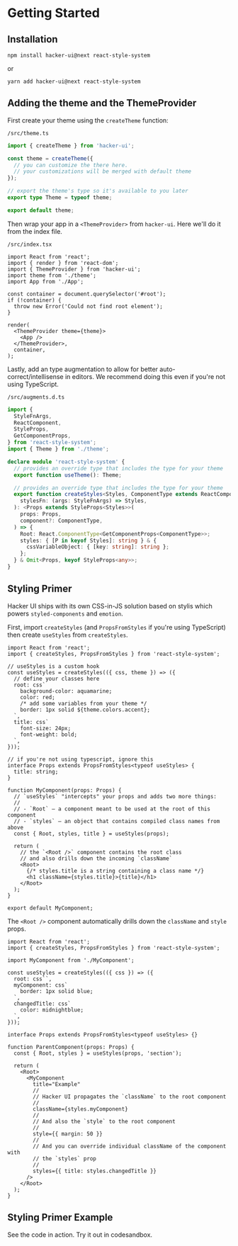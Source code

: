 
# Getting Started

## Installation

```
npm install hacker-ui@next react-style-system
```

or

```
yarn add hacker-ui@next react-style-system
```

## Adding the theme and the ThemeProvider

First create your theme using the `createTheme` function:

`/src/theme.ts`

```ts
import { createTheme } from 'hacker-ui';

const theme = createTheme({
  // you can customize the there here.
  // your customizations will be merged with default theme
});

// export the theme's type so it's available to you later
export type Theme = typeof theme;

export default theme;
```

Then wrap your app in a `<ThemeProvider>` from `hacker-ui`. Here we'll do it from the index file.

`/src/index.tsx`

```tsx
import React from 'react';
import { render } from 'react-dom';
import { ThemeProvider } from 'hacker-ui';
import theme from './theme';
import App from './App';

const container = document.querySelector('#root');
if (!container) {
  throw new Error('Could not find root element');
}

render(
  <ThemeProvider theme={theme}>
    <App />
  </ThemeProvider>,
  container,
);
```

Lastly, add an type augmentation to allow for better auto-correct/intellisense in editors. We recommend doing this even if you're not using TypeScript.

`/src/augments.d.ts`

```ts
import {
  StyleFnArgs,
  ReactComponent,
  StyleProps,
  GetComponentProps,
} from 'react-style-system';
import { Theme } from './theme';

declare module 'react-style-system' {
  // provides an override type that includes the type for your theme
  export function useTheme(): Theme;

  // provides an override type that includes the type for your theme
  export function createStyles<Styles, ComponentType extends ReactComponent>(
    stylesFn: (args: StyleFnArgs) => Styles,
  ): <Props extends StyleProps<Styles>>(
    props: Props,
    component?: ComponentType,
  ) => {
    Root: React.ComponentType<GetComponentProps<ComponentType>>;
    styles: { [P in keyof Styles]: string } & {
      cssVariableObject: { [key: string]: string };
    };
  } & Omit<Props, keyof StyleProps<any>>;
}
```

## Styling Primer

Hacker UI ships with its own CSS-in-JS solution based on <Anchor href="https://github.com/thysultan/stylis.js" target="_blank" rel="noopener noreferrer">stylis</Anchor> which powers `styled-components` and `emotion`.

First, import `createStyles` (and `PropsFromStyles` if you're using TypeScript) then create `useStyles` from `createStyles`.

```tsx
import React from 'react';
import { createStyles, PropsFromStyles } from 'react-style-system';

// useStyles is a custom hook
const useStyles = createStyles(({ css, theme }) => ({
  // define your classes here
  root: css`
    background-color: aquamarine;
    color: red;
    /* add some variables from your theme */
    border: 1px solid ${theme.colors.accent};
  `,
  title: css`
    font-size: 24px;
    font-weight: bold;
  `,
}));

// if you're not using typescript, ignore this
interface Props extends PropsFromStyles<typeof useStyles> {
  title: string;
}

function MyComponent(props: Props) {
  // `useStyles` "intercepts" your props and adds two more things:
  //
  // - `Root` — a component meant to be used at the root of this component
  // - `styles` — an object that contains compiled class names from above
  const { Root, styles, title } = useStyles(props);

  return (
    // the `<Root />` component contains the root class
    // and also drills down the incoming `className`
    <Root>
      {/* styles.title is a string containing a class name */}
      <h1 className={styles.title}>{title}</h1>
    </Root>
  );
}

export default MyComponent;
```

The `<Root />` component automatically drills down the `className` and `style` props.

```tsx
import React from 'react';
import { createStyles, PropsFromStyles } from 'react-style-system';

import MyComponent from './MyComponent';

const useStyles = createStyles(({ css }) => ({
  root: css``,
  myComponent: css`
    border: 1px solid blue;
  `,
  changedTitle: css`
    color: midnightblue;
  `,
}));

interface Props extends PropsFromStyles<typeof useStyles> {}

function ParentComponent(props: Props) {
  const { Root, styles } = useStyles(props, 'section');

  return (
    <Root>
      <MyComponent
        title="Example"
        //
        // Hacker UI propagates the `className` to the root component
        //
        className={styles.myComponent}
        //
        // And also the `style` to the root component
        //
        style={{ margin: 50 }}
        //
        // And you can override individual className of the component with
        // the `styles` prop
        //
        styles={{ title: styles.changedTitle }}
      />
    </Root>
  );
}
```

## Styling Primer Example

See the code in action. Try it out in codesandbox.

<StylingPrimerExample />
